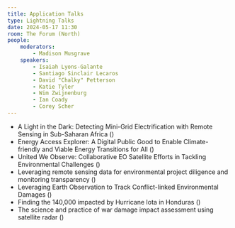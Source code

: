 ```yaml
---
title: Application Talks
type: Lightning Talks
date: 2024-05-17 11:30
room: The Forum (North)
people:
    moderators:
        - Madison Musgrave
    speakers:
        - Isaiah Lyons-Galante
        - Santiago Sinclair Lecaros
        - David "Chalky" Petterson
        - Katie Tyler
        - Wim Zwijnenburg
        - Ian Coady
        - Corey Scher
---
```

- A Light in the Dark: Detecting Mini-Grid Electrification with Remote Sensing in Sub-Saharan Africa (<Speaker name='Isaiah Lyons-Galante' />)
- Energy Access Explorer: A Digital Public Good to Enable Climate-friendly and Viable Energy Transitions for All (<Speaker name='Santiago Sinclair Lecaros' />)
- United We Observe: Collaborative EO Satellite Efforts in Tackling Environmental Challenges (<Speaker name='David "Chalky" Petterson' />)
- Leveraging remote sensing data for environmental project diligence and monitoring transparency (<Speaker name='Katie Tyler' />)
- Leveraging Earth Observation to Track Conflict-linked Environmental Damages (<Speaker name='Wim Zwijnenburg' />)
- Finding the 140,000 impacted by Hurricane Iota in Honduras (<Speaker name='Ian Coady' />)
- The science and practice of war damage impact assessment using satellite radar (<Speaker name='Corey Scher' />)


